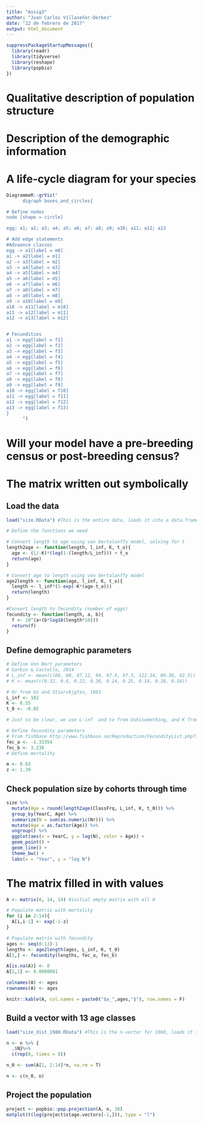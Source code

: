 ```yaml
---
title: "Assig3"
author: "Juan Carlos Villaseñor-Derbez"
date: "22 de febrero de 2017"
output: html_document
---
```


```r
suppressPackageStartupMessages({
  library(readr)
  library(tidyverse)
  library(reshape)
  library(popbio)
})
```


# Qualitative description of population structure

# Description of the demographic information

# A life-cycle diagram for your species

```r
DiagrammeR::grViz("
      digraph boxes_and_circles{

# Define nodes
node [shape = circle]

egg; a1; a2; a3; a4; a5; a6; a7; a8; a9; a10; a11; a12; a13

# Add edge statements
#Advaance classes
egg -> a1[label = m0]
a1 -> a2[label = m1]
a2 -> a3[label = m2]
a3 -> a4[label = m3]
a4 -> a5[label = m4]
a5 -> a6[label = m5]
a6 -> a7[label = m6]
a7 -> a8[label = m7]
a8 -> a9[label = m8]
a9 -> a10[label = m9]
a10 -> a11[label = m10]
a11 -> a12[label = m11]
a12 -> a13[label = m12]


# Fecundities
a1 -> egg[label = f1]
a2 -> egg[label = f2]
a3 -> egg[label = f3]
a4 -> egg[label = f4]
a5 -> egg[label = f5]
a6 -> egg[label = f6]
a7 -> egg[label = f7]
a8 -> egg[label = f8]
a9 -> egg[label = f9]
a10 -> egg[label = f10]
a11 -> egg[label = f11]
a12 -> egg[label = f12]
a13 -> egg[label = f13]
}
      ")
```


# Will your model have a pre-breeding census or post-breeding census?

# The matrix written out symbolically


## Load the data

```r
load("size.RData") #This is the entire data, loads it into a data.frame called size
```

```r
# Define the functions we need

# Convert length to age using von bertalanffy model, solving for t
length2age <- function(length, l_inf, K, t_o){
  age <- (1/-K)*(log(1-(length/L_inf))) + t_o
  return(age)
}

# Convert age to length using von bertalanffy model
age2length <- function(age, l_inf, K, t_o){
  length <- l_inf*(1-exp(-K*(age-t_o)))
  return(length)
}

#Convert length to fecundity (number of eggs)
fecundity <- function(length, a, b){
  f <- 10^(a+(b*log10(length*10)))
  return(f)
}
```

## Define demographic parameters

```r
# Define Von Bert parameters
# Garbin & Castello, 2014
# L_inf <- mean(c(80, 80, 87.12, 94, 97.9, 97.3, 112.34, 89.38, 92.5))
# K <- mean(c(0.32, 0.6, 0.22, 0.38, 0.14, 0.25, 0.14, 0.38, 0.16))

# Or from Us and Stiurskjgfas, 1981
L_inf <- 102
K <- 0.55
t_0 <- -0.02

# Just to be clear, we use L-inf  and to from Ushisomething, and K from the review

# Define fecundity parameters
# From fishbase http://www.fishbase.se/Reproduction/FecundityList.php?ID=107&GenusName=Katsuwonus&SpeciesName=pelamis&fc=416&StockCode=121
fec_a <- -1.33354
fec_b <- 3.238
# Define mortality

m <- 0.63
z <- 1.39
```

## Check population size by cohorts through time

```r
size %>%
  mutate(Age = round(length2age(ClassFrq, L_inf, K, t_0))) %>%
  group_by(YearC, Age) %>%
  summarize(N = sum(as.numeric(Nr))) %>% 
  mutate(Age = as.factor(Age)) %>% 
  ungroup() %>% 
  ggplot(aes(x = YearC, y = log(N), color = Age)) +
  geom_point() +
  geom_line() +
  theme_bw() +
  labs(x = "Year", y = "log N")
```


# The matrix filled in with values

```r
A <- matrix(0, 14, 14) #initial empty matrix with all 0

# Populate matrix with mortality
for (i in 2:14){
  A[i,i-1] <- exp(-1-z)
}

# Populate matrix with fecundity
ages <- seq(0:13)-1
lengths <- age2length(ages, L_inf, K, t_0)
A[1,] <- fecundity(lengths, fec_a, fec_b)

A[is.na(A)] <- 0
A[2,1] <- 0.0000001

colnames(A) <- ages
rownames(A) <- ages

knitr::kable(A, col.names = paste0("$a_",ages,"$"), row.names = F)
```

## Build a vector with 13 age classes

```r
load("size_dist_1980.RData") #This is the n-vector for 1980, loads it to a vector called n

n <- n %>% {
  .$N}%>% 
  c(rep(0, times = 8))

n_0 <- sum(A[1, 2:14]*n, na.rm = T)

n <- c(n_0, n)

```


## Project the population

```r
project <- popbio::pop.projection(A, n, 30)
matplot(t(log(project$stage.vectors[-1,])), type = "l")

```

